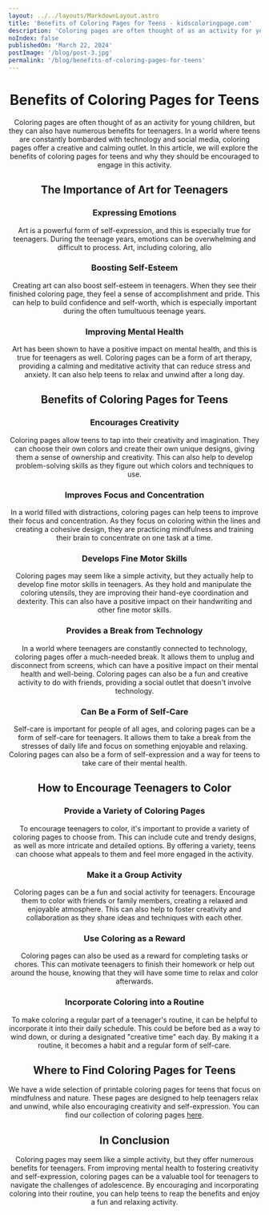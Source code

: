 ```yaml
---
layout: ../../layouts/MarkdownLayout.astro
title: 'Benefits of Coloring Pages for Teens - kidscoloringpage.com'
description: 'Coloring pages are often thought of as an activity for young children, but they can also have numerous benefits for teenagers. In a world where teens are constantly bombarded with technology and social media, coloring pages offer a creative and calming outlet. In this article, we will explore the benefits of coloring pages for teens and why they should be encouraged to engage in this activity.'
noIndex: false
publishedOn: 'March 22, 2024'
postImage: '/blog/post-3.jpg'
permalink: '/blog/benefits-of-coloring-pages-for-teens'
---
```



<Header
  client:load
  title={frontmatter.title.split('-')[0].trim()}
  publishedOn={frontmatter.publishedOn}
  postImage={frontmatter.postImage}
/>

# Benefits of Coloring Pages for Teens

Coloring pages are often thought of as an activity for young children, but they can also have numerous benefits for teenagers. In a world where teens are constantly bombarded with technology and social media, coloring pages offer a creative and calming outlet. In this article, we will explore the benefits of coloring pages for teens and why they should be encouraged to engage in this activity.

## The Importance of Art for Teenagers

### Expressing Emotions

Art is a powerful form of self-expression, and this is especially true for teenagers. During the teenage years, emotions can be overwhelming and difficult to process. Art, including coloring, allo

### Boosting Self-Esteem

Creating art can also boost self-esteem in teenagers. When they see their finished coloring page, they feel a sense of accomplishment and pride. This can help to build confidence and self-worth, which is especially important during the often tumultuous teenage years.

### Improving Mental Health

Art has been shown to have a positive impact on mental health, and this is true for teenagers as well. Coloring pages can be a form of art therapy, providing a calming and meditative activity that can reduce stress and anxiety. It can also help teens to relax and unwind after a long day.

## Benefits of Coloring Pages for Teens

### Encourages Creativity

Coloring pages allow teens to tap into their creativity and imagination. They can choose their own colors and create their own unique designs, giving them a sense of ownership and creativity. This can also help to develop problem-solving skills as they figure out which colors and techniques to use.

### Improves Focus and Concentration

In a world filled with distractions, coloring pages can help teens to improve their focus and concentration. As they focus on coloring within the lines and creating a cohesive design, they are practicing mindfulness and training their brain to concentrate on one task at a time.

### Develops Fine Motor Skills

Coloring pages may seem like a simple activity, but they actually help to develop fine motor skills in teenagers. As they hold and manipulate the coloring utensils, they are improving their hand-eye coordination and dexterity. This can also have a positive impact on their handwriting and other fine motor skills.

### Provides a Break from Technology

In a world where teenagers are constantly connected to technology, coloring pages offer a much-needed break. It allows them to unplug and disconnect from screens, which can have a positive impact on their mental health and well-being. Coloring pages can also be a fun and creative activity to do with friends, providing a social outlet that doesn't involve technology.

### Can Be a Form of Self-Care

Self-care is important for people of all ages, and coloring pages can be a form of self-care for teenagers. It allows them to take a break from the stresses of daily life and focus on something enjoyable and relaxing. Coloring pages can also be a form of self-expression and a way for teens to take care of their mental health.

## How to Encourage Teenagers to Color

### Provide a Variety of Coloring Pages

To encourage teenagers to color, it's important to provide a variety of coloring pages to choose from. This can include cute and trendy designs, as well as more intricate and detailed options. By offering a variety, teens can choose what appeals to them and feel more engaged in the activity.

### Make it a Group Activity

Coloring pages can be a fun and social activity for teenagers. Encourage them to color with friends or family members, creating a relaxed and enjoyable atmosphere. This can also help to foster creativity and collaboration as they share ideas and techniques with each other.

### Use Coloring as a Reward

Coloring pages can also be used as a reward for completing tasks or chores. This can motivate teenagers to finish their homework or help out around the house, knowing that they will have some time to relax and color afterwards.

### Incorporate Coloring into a Routine

To make coloring a regular part of a teenager's routine, it can be helpful to incorporate it into their daily schedule. This could be before bed as a way to wind down, or during a designated "creative time" each day. By making it a routine, it becomes a habit and a regular form of self-care.

## Where to Find Coloring Pages for Teens

We have a wide selection of printable coloring pages for teens that focus on mindfulness and nature. These pages are designed to help teenagers relax and unwind, while also encouraging creativity and self-expression. You can find our collection of coloring pages [here](/free-coloring-pages).

## In Conclusion

Coloring pages may seem like a simple activity, but they offer numerous benefits for teenagers. From improving mental health to fostering creativity and self-expression, coloring pages can be a valuable tool for teenagers to navigate the challenges of adolescence. By encouraging and incorporating coloring into their routine, you can help teens to reap the benefits and enjoy a fun and relaxing activity.
